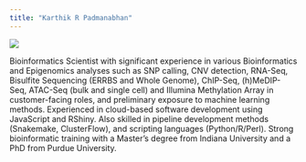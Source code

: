 ```yaml
---
title: "Karthik R Padmanabhan"
---
```


![](images/profilepic.png)

Bioinformatics Scientist with significant experience in various Bioinformatics and Epigenomics analyses such as SNP calling, CNV detection, RNA-Seq, Bisulfite Sequencing (ERRBS and Whole Genome), ChIP-Seq, (h)MeDIP-Seq, ATAC-Seq (bulk and single cell) and Illumina Methylation Array in customer-facing roles, and preliminary exposure to machine learning methods. Experienced in cloud-based software development using JavaScript and RShiny. Also skilled in pipeline development methods (Snakemake, ClusterFlow), and scripting languages (Python/R/Perl). Strong bioinformatic training with a Master's degree from Indiana University and a PhD from Purdue University.